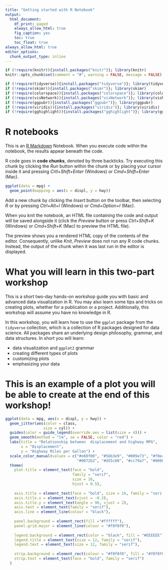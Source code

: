 ---
title: "Getting started with R Notebook"
output:
  html_document:
    df_print: paged
    always_allow_html: true
    fig_caption: yes
    toc: true
    toc_float: true
always_allow_html: true
editor_options:
  chunk_output_type: inline
---

<!-- This file by Winson Yang is licensed under a Creative Commons Attribution 4.0 International License. -->

```{r setup}
if (!require(knitr)){install.packages("knitr")}; library(knitr)
knitr::opts_chunk$set(comment = "#", warning = FALSE, message = FALSE)

if (!require(tidyverse)){install.packages("tidyverse")}; library(tidyverse)
if (!require(skimr)){install.packages("skimr")}; library(skimr)
if (!require(colorspace)){install.packages("colorspace")}; library(colorspace)
if (!require(visNetwork)){install.packages("visNetwork")}; library(visNetwork)
if (!require(ggpubr)){install.packages("ggpubr")}; library(ggpubr)
if (!require(viridis)){install.packages("viridis")}; library(viridis)
if (!require(gghighlight)){install.packages("gghighlight")}; library(gghighlight)
```

# R notebooks

This is an [R Markdown](http://rmarkdown.rstudio.com) Notebook. When you execute code within the notebook, the results appear beneath the code. 

R code goes in **code chunks**, denoted by three backticks. Try executing this chunk by clicking the *Run* button within the chunk or by placing your cursor inside it and pressing *Crtl+Shift+Enter* (Windows) or *Cmd+Shift+Enter* (Mac). 

```{r}
ggplot(data = mpg) +
  geom_point(mapping = aes(x = displ, y = hwy))
```

Add a new chunk by clicking the *Insert* button on the toolbar, then selecting *R* or by pressing  *Ctrl+Alt+I* (Windows) or *Cmd+Option+I* (Mac).

When you knit the notebook, an HTML file containing the code and output will be saved alongside it (click the *Preview* button or press *Ctrl+Shift+K* (Windows) or *Cmd+Shift+K* (Mac) to preview the HTML file). 

The preview shows you a rendered HTML copy of the contents of the editor. Consequently, unlike *Knit*, *Preview* does not run any R code chunks. Instead, the output of the chunk when it was last run in the editor is displayed.


# What you will learn in this two-part workshop



This is a short two-day hands-on workshop guide you with basic and advanced data visualization in R. You may also learn some tips and tricks on creating plots, whether for a publication or a project. Additionally, this workshop will assume you have no knowledge in R. 


In this workshop, you will learn how to use the `ggplot` package from the `tidyverse` collection, which is a collection of R packages designed for data science. All packages share an underlying design philosophy, grammar, and data structures. In short you will learn:

- data visualization and `ggplot2` grammar
- creating different types of plots
- customizing plots
- emphasizing your data


# This is an example of a plot you will be able to create at the end of this workshop!
``` {r echo=FALSE}
ggplot(data = mpg, aes(x = displ, y = hwy)) +
  geom_jitter(aes(color = class, 
                 size = cyl)) +
  guides(color = guide_legend(override.aes = list(size = 4))) +
  geom_smooth(method = "lm", se = FALSE, color = "red") +
  labs(title = "Relationship between  displacement and highway MPG",
       x = "Displacement",
       y = "Highway Miles per Gallon") +
  scale_color_manual(values = c("#e69f00", "#56b3e9", "#009e73", "#f0e442", 
                                "#0072b2", "#d55c00", "#cc79a7", "#000000")) +
  theme(
    plot.title = element_text(face = "bold",
                              family = "serif",
                              size = 16,
                              hjust = 0.5),
    
    axis.title = element_text(face = "bold", size = 16, family = "serif"),
    axis.title.x = element_text(vjust = -0.2),
    axis.title.y = element_text(angle = 90, vjust = 2),
    axis.text = element_text(family = "serif"),
    axis.line = element_line(colour = "black"),
    
    panel.background = element_rect(fill ="#ffffff"),
    panel.grid.major = element_line(colour = "#f0f0f0"),
    
    legend.background = element_rect(color = "black", fill = "#EEEEEE"),
    legend.title = element_text(size = 12, family = "serif"),
    legend.text = element_text(size = 12, family = "serif"),
    
    strip.background = element_rect(colour = "#f0f0f0", fill = "#f0f0f0"),
    strip.text = element_text(face = "bold", family = "serif")
  )
```

